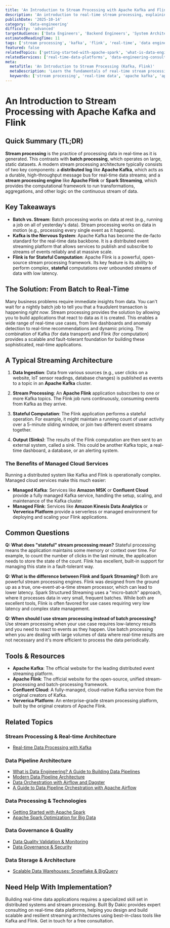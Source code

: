 ```yaml
---
title: 'An Introduction to Stream Processing with Apache Kafka and Flink'
description: 'An introduction to real-time stream processing, explaining the roles of a distributed log like Apache Kafka and a stream processing engine like Apache Flink.'
publishDate: '2025-10-14'
category: 'data-engineering'
difficulty: 'advanced'
targetAudience: ['Data Engineers', 'Backend Engineers', 'System Architects']
estimatedReadingTime: 11
tags: ['stream processing', 'kafka', 'flink', 'real-time', 'data engineering']
featured: false
relatedTopics: ['getting-started-with-apache-spark', 'what-is-data-engineering-a-guide-to-building-data-pipelines', 'real-time-data-processing-kafka', 'modern-data-pipeline-architecture', 'data-orchestration-airflow-dagster', 'a-guide-to-data-pipeline-orchestration-with-apache-airflow', 'data-quality-validation-monitoring', 'apache-spark-optimization-big-data', 'data-governance-security', 'scalable-data-warehouses-snowflake-bigquery']
relatedServices: ['real-time-data-platforms', 'data-engineering-consulting']
meta:
  metaTitle: 'An Introduction to Stream Processing (Kafka, Flink)'
  metaDescription: 'Learn the fundamentals of real-time stream processing. This guide explains how Apache Kafka and Apache Flink work together to enable real-time analytics and applications.'
  keywords: ['stream processing', 'real-time data', 'apache kafka', 'apache flink']
---
```


# An Introduction to Stream Processing with Apache Kafka and Flink

## Quick Summary (TL;DR)

**Stream processing** is the practice of processing data in real-time as it is generated. This contrasts with **batch processing**, which operates on large, static datasets. A modern stream processing architecture typically consists of two key components: a **distributed log** like **Apache Kafka**, which acts as a durable, high-throughput message bus for real-time data streams; and a **stream processing engine** like **Apache Flink** or **Spark Streaming**, which provides the computational framework to run transformations, aggregations, and other logic on the continuous stream of data.

## Key Takeaways

- **Batch vs. Stream**: Batch processing works on data at rest (e.g., running a job on all of yesterday's data). Stream processing works on data in motion (e.g., processing every single event as it happens).
- **Kafka is the Nervous System**: Apache Kafka has become the de-facto standard for the real-time data backbone. It is a distributed event streaming platform that allows services to publish and subscribe to streams of events reliably and at massive scale.
- **Flink is for Stateful Computation**: Apache Flink is a powerful, open-source stream processing framework. Its key feature is its ability to perform complex, **stateful** computations over unbounded streams of data with low latency.

## The Solution: From Batch to Real-Time

Many business problems require immediate insights from data. You can't wait for a nightly batch job to tell you that a fraudulent transaction is happening _right now_. Stream processing provides the solution by allowing you to build applications that react to data as it is created. This enables a wide range of real-time use cases, from live dashboards and anomaly detection to real-time recommendations and dynamic pricing. The combination of Kafka (for data transport) and Flink (for computation) provides a scalable and fault-tolerant foundation for building these sophisticated, real-time applications.

## A Typical Streaming Architecture

1.  **Data Ingestion**: Data from various sources (e.g., user clicks on a website, IoT sensor readings, database changes) is published as events to a topic in an **Apache Kafka** cluster.

2.  **Stream Processing**: An **Apache Flink** application subscribes to one or more Kafka topics. The Flink job runs continuously, consuming events from Kafka as they arrive.

3.  **Stateful Computation**: The Flink application performs a stateful operation. For example, it might maintain a running count of user activity over a 5-minute sliding window, or join two different event streams together.

4.  **Output (Sinks)**: The results of the Flink computation are then sent to an external system, called a sink. This could be another Kafka topic, a real-time dashboard, a database, or an alerting system.

### The Benefits of Managed Cloud Services

Running a distributed system like Kafka and Flink is operationally complex. Managed cloud services make this much easier:

- **Managed Kafka**: Services like **Amazon MSK** or **Confluent Cloud** provide a fully managed Kafka service, handling the setup, scaling, and maintenance of the Kafka cluster.
- **Managed Flink**: Services like **Amazon Kinesis Data Analytics** or **Ververica Platform** provide a serverless or managed environment for deploying and scaling your Flink applications.

## Common Questions

**Q: What does "stateful" stream processing mean?**
Stateful processing means the application maintains some memory or context over time. For example, to count the number of clicks in the last minute, the application needs to store the state of the count. Flink has excellent, built-in support for managing this state in a fault-tolerant way.

**Q: What is the difference between Flink and Spark Streaming?**
Both are powerful stream processing engines. Flink was designed from the ground up as a true, one-event-at-a-time stream processor, which can lead to lower latency. Spark Structured Streaming uses a "micro-batch" approach, where it processes data in very small, frequent batches. While both are excellent tools, Flink is often favored for use cases requiring very low latency and complex state management.

**Q: When should I use stream processing instead of batch processing?**
Use stream processing when your use case requires low-latency results and you need to react to events as they happen. Use batch processing when you are dealing with large volumes of data where real-time results are not necessary and it's more efficient to process the data periodically.

## Tools & Resources

- **Apache Kafka**: The official website for the leading distributed event streaming platform.
- **Apache Flink**: The official website for the open-source, unified stream-processing and batch-processing framework.
- **Confluent Cloud**: A fully-managed, cloud-native Kafka service from the original creators of Kafka.
- **Ververica Platform**: An enterprise-grade stream processing platform, built by the original creators of Apache Flink.

## Related Topics

### Stream Processing & Real-time Architecture
- [Real-time Data Processing with Kafka](/topics/real-time-data-processing-kafka)

### Data Pipeline Architecture
- [What is Data Engineering? A Guide to Building Data Pipelines](/topics/what-is-data-engineering-a-guide-to-building-data-pipelines)
- [Modern Data Pipeline Architecture](/topics/modern-data-pipeline-architecture)
- [Data Orchestration with Airflow and Dagster](/topics/data-orchestration-airflow-dagster)
- [A Guide to Data Pipeline Orchestration with Apache Airflow](/topics/a-guide-to-data-pipeline-orchestration-with-apache-airflow)

### Data Processing & Technologies
- [Getting Started with Apache Spark](/topics/getting-started-with-apache-spark)
- [Apache Spark Optimization for Big Data](/topics/apache-spark-optimization-big-data)

### Data Governance & Quality
- [Data Quality Validation & Monitoring](/topics/data-quality-validation-monitoring)
- [Data Governance & Security](/topics/data-governance-security)

### Data Storage & Architecture
- [Scalable Data Warehouses: Snowflake & BigQuery](/topics/scalable-data-warehouses-snowflake-bigquery)

## Need Help With Implementation?

Building real-time data applications requires a specialized skill set in distributed systems and stream processing. Built By Dakic provides expert consulting on real-time data platforms, helping you design and build scalable and resilient streaming architectures using best-in-class tools like Kafka and Flink. Get in touch for a free consultation.
